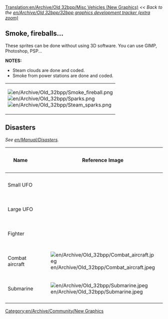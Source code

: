 [[Translation:en/Archive/Old 32bpp/Misc Vehicles (New Graphics)]]
''<< Back to the [[en/Archive/Old 32bpp/32bpp graphics development tracker (extra zoom)]]''

[[Category:en/Archive/Community/New Graphics]]

==Smoke, fireballs...==
These sprites can be done without using 3D software. You can use GIMP, Photoshop, PSP...

'''NOTES:'''
*Steam clouds are done and coded.
*Smoke from power stations are done and coded.

{| border=1 style="background:#e7ebff;"
|[[File:en/Archive/Old 32bpp/Smoke fireball.png]]<BR>
[[File:en/Archive/Old 32bpp/Sparks.png]]<BR>
[[File:en/Archive/Old 32bpp/Steam sparks.png]]
|}

==Disasters==
''See [[en/Manual/Disasters]].''
{| border=1 style="background:#e7ebff;"
!Name
!Reference Image
!Remodeled By
!Status
!Image
!Source File
!Game Graphics
|-
!Small UFO
|
|Wacki
{{en/Archive/Old 32bpp/WIP}} (?)
|[http://www.tt-forums.net/viewtopic.php?f=36&t=14549&st=0&sk=t&sd=a&hilit=ufo&start=2890 Wackis small UFO]
|
|
|-
!Large UFO
|
|Wacki
{{en/Archive/Old 32bpp/WIP}} (?)
|[http://www.tt-forums.net/viewtopic.php?f=36&t=14549&st=0&sk=t&sd=a&hilit=ufo&start=2890 Wackis large UFO]
|
|
|-
!Fighter
|
|Wacki
{{en/Archive/Old 32bpp/WIP}} (?)
|[http://www.tt-forums.net/viewtopic.php?f=36&t=14549&st=0&sk=t&sd=a&hilit=ufo&start=2890 Wackis fighter]
|
|
|-
!Combat aircraft
|[[File:en/Archive/Old 32bpp/Combat aircraft.jpeg]]
|
{{en/Archive/Old 32bpp/Unclaimed}}
|
|
|
|-
!Submarine
|[[File:en/Archive/Old 32bpp/Submarine.jpeg]]
|MeusH
{{en/Archive/Old 32bpp/WIP}} (?)
|[http://www.tt-forums.net/viewtopic.php?f=36&t=14549&st=0&sk=t&sd=a&hilit=ufo&start=272 MeusHs submarine]
|
|
|-
|}